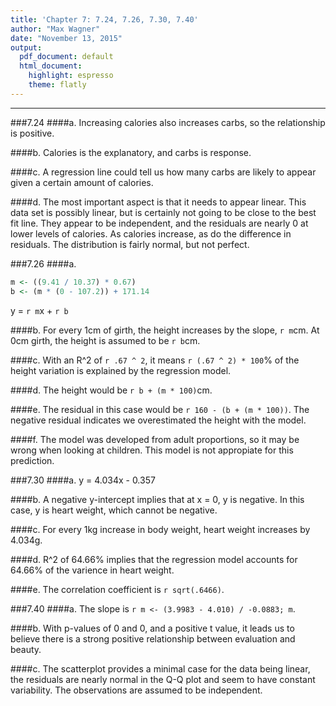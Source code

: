 ```yaml
---
title: 'Chapter 7: 7.24, 7.26, 7.30, 7.40'
author: "Max Wagner"
date: "November 13, 2015"
output:
  pdf_document: default
  html_document:
    highlight: espresso
    theme: flatly
---
```

***

###7.24
####a. 
Increasing calories also increases carbs, so the relationship is positive.

####b.
Calories is the explanatory, and carbs is response.

####c.
A regression line could tell us how many carbs are likely to appear given a certain amount of calories.

####d.
The most important aspect is that it needs to appear linear. This data set is possibly linear, but is certainly not going to be close to the best fit line. They appear to be independent, and the residuals are nearly 0 at lower levels of calories. As calories increase, as do the difference in residuals. The distribution is fairly normal, but not perfect.


###7.26
####a.
```r
m <- ((9.41 / 10.37) * 0.67)
b <- (m * (0 - 107.2)) + 171.14
```
y = `r m`x + `r b`

####b.
For every 1cm of girth, the height increases by the slope, `r m`cm. At 0cm girth, the height is assumed to be `r b`cm.

####c.
With an R^2 of `r .67 ^ 2`, it means `r (.67 ^ 2) * 100`% of the height variation is explained by the regression model.

####d.
The height would be `r b + (m * 100)`cm.

####e.
The residual in this case would be `r 160 - (b + (m * 100))`. The negative residual indicates we overestimated the height with the model.

####f.
The model was developed from adult proportions, so it may be wrong when looking at children. This model is not appropiate for this prediction.


###7.30
####a.
y = 4.034x - 0.357

####b.
A negative y-intercept implies that at x = 0, y is negative. In this case, y is heart weight, which cannot be negative.

####c.
For every 1kg increase in body weight, heart weight increases by 4.034g.

####d.
R^2 of 64.66% implies that the regression model accounts for 64.66% of the varience in heart weight.

####e.
The correlation coefficient is `r sqrt(.6466)`.


###7.40
####a.
The slope is `r m <- (3.9983 - 4.010) / -0.0883; m`.

####b.
With p-values of 0 and 0, and a positive t value, it leads us to believe there is a strong positive relationship between evaluation and beauty.

####c.
The scatterplot provides a minimal case for the data being linear, the residuals are nearly normal in the Q-Q plot and seem to have constant variability. The observations are assumed to be independent.
